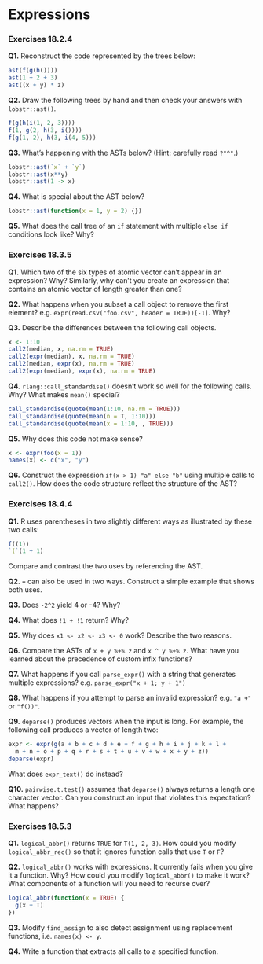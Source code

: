 # Expressions

### Exercises 18.2.4

**Q1.** Reconstruct the code represented by the trees below:

```r
ast(f(g(h())))
ast(1 + 2 + 3)
ast((x + y) * z)
```

**Q2.** Draw the following trees by hand and then check your answers with `lobstr::ast()`.

```r
f(g(h(i(1, 2, 3))))
f(1, g(2, h(3, i())))
f(g(1, 2), h(3, i(4, 5)))
```

**Q3.** What's happening with the ASTs below? (Hint: carefully read `?"^"`.)

```r
lobstr::ast(`x` + `y`)
lobstr::ast(x**y)
lobstr::ast(1 -> x)
```

**Q4.** What is special about the AST below? 

```r
lobstr::ast(function(x = 1, y = 2) {})
```

**Q5.** What does the call tree of an `if` statement with multiple `else if` conditions look like? Why?

### Exercises 18.3.5

**Q1.** Which two of the six types of atomic vector can't appear in an expression? Why? Similarly, why can't you create an expression that contains an atomic vector of length greater than one?

**Q2.** What happens when you subset a call object to remove the first element? e.g. `expr(read.csv("foo.csv", header = TRUE))[-1]`. Why?

**Q3.** Describe the differences between the following call objects.

```r
x <- 1:10
call2(median, x, na.rm = TRUE)
call2(expr(median), x, na.rm = TRUE)
call2(median, expr(x), na.rm = TRUE)
call2(expr(median), expr(x), na.rm = TRUE)
```

**Q4.** `rlang::call_standardise()` doesn't work so well for the following calls. Why? What makes `mean()` special?

```r
call_standardise(quote(mean(1:10, na.rm = TRUE)))
call_standardise(quote(mean(n = T, 1:10)))
call_standardise(quote(mean(x = 1:10, , TRUE)))
```

**Q5.** Why does this code not make sense?

```r
x <- expr(foo(x = 1))
names(x) <- c("x", "y")
```

**Q6.**  Construct the expression `if(x > 1) "a" else "b"` using multiple calls to `call2()`. How does the code structure reflect the structure of the AST?

### Exercises 18.4.4

**Q1.** R uses parentheses in two slightly different ways as illustrated by these two calls:

```r
f((1))
`(`(1 + 1)
```

Compare and contrast the two uses by referencing the AST.

**Q2.** `=` can also be used in two ways. Construct a simple example that shows both uses.

**Q3.** Does `-2^2` yield 4 or -4? Why?

**Q4.** What does `!1 + !1` return? Why?

**Q5.** Why does `x1 <- x2 <- x3 <- 0` work? Describe the two reasons.

**Q6.** Compare the ASTs of `x + y %+% z` and `x ^ y %+% z`. What have you learned about the precedence of custom infix functions?

**Q7.** What happens if you call `parse_expr()` with a string that generates multiple expressions? e.g. `parse_expr("x + 1; y + 1")`

**Q8.** What happens if you attempt to parse an invalid expression? e.g. `"a +"` or `"f())"`.

**Q9.** `deparse()` produces vectors when the input is long. For example, the following call produces a vector of length two:

```r
expr <- expr(g(a + b + c + d + e + f + g + h + i + j + k + l +
  m + n + o + p + q + r + s + t + u + v + w + x + y + z))
deparse(expr)
```

What does `expr_text()` do instead?

**Q10.** `pairwise.t.test()` assumes that `deparse()` always returns a length one character vector. Can you construct an input that violates this expectation? What happens?

### Exercises 18.5.3

**Q1.** `logical_abbr()` returns `TRUE` for `T(1, 2, 3)`. How could you modify `logical_abbr_rec()` so that it ignores function calls that use `T` or `F`?

**Q2.** `logical_abbr()` works with expressions. It currently fails when you give it a function. Why? How could you modify `logical_abbr()` to make it work? What components of a function will you need to recurse over?

```r
logical_abbr(function(x = TRUE) {
  g(x + T)
})
```

**Q3.** Modify `find_assign` to also detect assignment using replacement functions, i.e. `names(x) <- y`.

**Q4.** Write a function that extracts all calls to a specified function.
